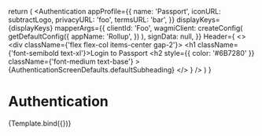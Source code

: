 


<Meta title="Templates/Authentication" component={Authentication} />

  return (
    <Authentication
      appProfile={{
        name: 'Passport',
        iconURL: subtractLogo,
        privacyURL: 'foo',
        termsURL: 'bar',
      }}
      displayKeys={displayKeys}
      mapperArgs={{
        clientId: 'Foo',
        wagmiClient: createConfig(
          getDefaultConfig({
            appName: 'Rollup',
          })
        ),
        signData: null,
      }}
      Header={
        <>
          <Avatar src={subtractLogo} size="sm" />
          <div className={'flex flex-col items-center gap-2'}>
            <h1 className={'font-semibold text-xl'}>Login to Passport</h1>
            <h2
              style={{ color: '#6B7280' }}
              className={'font-medium text-base'}
            >
              {AuthenticationScreenDefaults.defaultSubheading}
            </h2>
          </div>
        </>
      }
    />
  )
}

# Authentication

<Canvas>
  <Story
    name="Passport Authentication"
    args={{
      displayKeys: AuthenticationScreenDefaults.knownKeys,
    }}
  >
    {Template.bind({})}
  </Story>
</Canvas>
